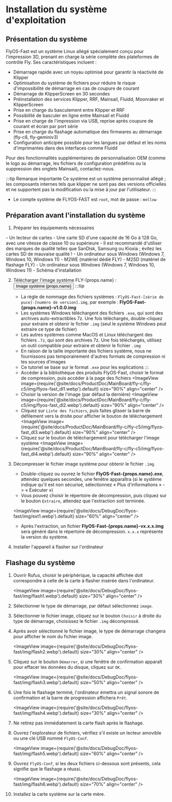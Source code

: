 
# Installation du système d'exploitation

## Présentation du système
FlyOS-Fast est un système Linux allégé spécialement conçu pour l'impression 3D, prenant en charge la série complète des plateformes de contrôle Fly. Ses caractéristiques incluent :

- Démarrage rapide avec un noyau optimisé pour garantir la réactivité de Klipper
- Optimisation du système de fichiers pour réduire le risque d'impossibilité de démarrage en cas de coupure de courant
- Démarrage de KlipperScreen en 30 secondes
- Préinstallation des services Klipper, RRF, Mainsail, Fluidd, Moonraker et KlipperScreen
- Prise en charge du basculement entre Klipper et RRF
- Possibilité de basculer en ligne entre Mainsail et Fluidd
- Prise en charge de l'impression via USB, reprise après coupure de courant et écran par port série
- Prise en charge du flashage automatique des firmwares au démarrage (fly-c8, fly-geminiv3)
- Configuration anticipée possible pour les langues par défaut et les noms d'imprimantes dans des interfaces comme Fluidd

Pour des fonctionnalités supplémentaires de personnalisation OEM (comme le logo au démarrage, les fichiers de configuration prédéfinis ou la suppression des onglets Mainsail), contactez-nous.

:::tip Remarque importante
Ce système est un système personnalisé allégé ; les composants internes tels que klipper ne sont pas des versions officielles et ne supportent pas la modification ou la mise à jour par l'utilisateur.
:::

- Le compte système de FLYOS-FAST est `root`, mot de passe : `mellow`

## Préparation avant l'installation du système

1. Préparer les équipements nécessaires

<Tabs>
    <TabItem value="usb" label="Si vous utilisez une carte SD pour démarrer le système, préparez les équipements suivants" default>
        - Un lecteur de cartes
        - Une carte SD d'une capacité de 16 Go à 128 Go, avec une vitesse de classe 10 ou supérieure
        - Il est recommandé d'utiliser des marques de qualité telles que SanDisk, Samsung ou Kioxia ; évitez les cartes SD de mauvaise qualité !
        - Un ordinateur sous Windows (Windows 7, Windows 10, Windows 11)
    </TabItem>
    <TabItem value="can" label="Si vous utilisez M2WE pour démarrer le système, préparez les équipements suivants">
        - M2WE (matériel dédié FLY)
        - M2SD (matériel de flashage FLY)
        - Un ordinateur sous Windows (Windows 7, Windows 10, Windows 11)
        - Schéma d'installation
            <ImageView image={require('@site/docs/General/fly-os/img/m2sd/m2sd-1.webp').default} size="90%" align="center" />
    </TabItem>
</Tabs>

2. Télécharger l'image système FLY-{props.name} : <Button variant="contained" disableElevation component="a" rel="noopener noreferrer" href="https://g-ofpa1390.coding.net/public-artifacts/3D-Printers/flyos-fast/packages">Image système {props.name}</Button>
    :::tip
    - La règle de nommage des fichiers systèmes : `FlyOS-Fast-[série de puce]-[numéro de version].img`, par exemple : **FlyOS-Fast-{props.name}-v1.0.0.img**
    - Les systèmes Windows téléchargent des fichiers `.exe`, qui sont des archives auto-extractibles 7z. Une fois téléchargés, double-cliquez pour extraire et obtenir le fichier `.img` (seul le système Windows peut extraire ce type de fichier)
    - Les autres systèmes comme MacOS et Linux téléchargent des fichiers `.7z`, qui sont des archives 7z. Une fois téléchargés, utilisez un outil compatible pour extraire et obtenir le fichier `.img`
    - En raison de la taille importante des fichiers système, nous ne fournissons pas temporairement d'autres formats de compression ni les sources d'images
    - Ce tutoriel se base sur le format `.exe` pour les explications
    :::
    - Accéder à la bibliothèque des produits FlyOS-Fast, choisir le format de compression, puis accéder à la page des fichiers
    <ImageView image={require('@site/docs/ProductDoc/MainBoard/fly-c/fly-c5/img/flyos-fast_dl1.webp').default} size="90%" align="center" />
    - Choisir la version de l'image (par défaut la dernière)
    <ImageView image={require('@site/docs/ProductDoc/MainBoard/fly-c/fly-c5/img/flyos-fast_dl2.webp').default} size="90%" align="center" />
    - Cliquez sur `Liste des fichiers`, puis faites glisser la barre de défilement vers la droite pour afficher le bouton de téléchargement
    <ImageView image={require('@site/docs/ProductDoc/MainBoard/fly-c/fly-c5/img/flyos-fast_dl3.webp').default} size="90%" align="center" />
    - Cliquez sur le bouton de téléchargement pour télécharger l'image système
    <ImageView image={require('@site/docs/ProductDoc/MainBoard/fly-c/fly-c5/img/flyos-fast_dl4.webp').default} size="90%" align="center" />


3. Décompresser le fichier image système pour obtenir le fichier `.img`.
    - Double-cliquez ou ouvrez le fichier **FlyOS-Fast-{props.name}.exe**, attendez quelques secondes, une fenêtre apparaîtra (si le système indique qu'il est non sécurisé, sélectionnez « Plus d'informations » -> « Exécuter »)
    - Vous pouvez choisir le répertoire de décompression, puis cliquez sur le bouton `Extraire`, attendez que l'extraction soit terminée.
    
    <ImageView image={require('@site/docs/DebugDoc/flyos-fast/img/ext1.webp').default} size="60%" align="center" />

    - Après l'extraction, un fichier **FlyOS-Fast-{props.name}-vx.x.x.img** sera généré dans le répertoire de décompression. `x.x.x` représente la version du système.


4. Installer l'appareil à flasher sur l'ordinateur


## Flashage du système

1. Ouvrir Rufus, choisir le périphérique, la capacité affichée doit correspondre à celle de la carte à flasher insérée dans l'ordinateur.

    <ImageView image={require('@site/docs/DebugDoc/flyos-fast/img/flash1.webp').default} size="30%" align="center" />

2. Sélectionner le type de démarrage, par défaut sélectionnez `image`.
3. Sélectionner le fichier image, cliquez sur le bouton `Choisir` à droite du type de démarrage, choisissez le fichier `.img` décompressé.
4. Après avoir sélectionné le fichier image, le type de démarrage changera pour afficher le nom du fichier image.

    <ImageView image={require('@site/docs/DebugDoc/flyos-fast/img/flash2.webp').default} size="30%" align="center" />

5. Cliquez sur le bouton `Démarrer`, si une fenêtre de confirmation apparaît pour effacer les données du disque, cliquez sur `OK`.

    <ImageView image={require('@site/docs/DebugDoc/flyos-fast/img/flash3.webp').default} size="50%" align="center" />

6. Une fois le flashage terminé, l'ordinateur émettra un signal sonore de confirmation et la barre de progression affichera `Prêt`.

    <ImageView image={require('@site/docs/DebugDoc/flyos-fast/img/flash4.webp').default} size="30%" align="center" />

7. Ne retirez pas immédiatement la carte flash après le flashage.
8. Ouvrez l'explorateur de fichiers, vérifiez s'il existe un lecteur amovible ou une clé USB nommé `FlyOS-Conf`.

    <ImageView image={require('@site/docs/DebugDoc/flyos-fast/img/flash5.webp').default} size="60%" align="center" />

9. Ouvrez `FlyOS-Conf`, si les deux fichiers ci-dessous sont présents, cela signifie que le flashage a réussi.

    <ImageView image={require('@site/docs/DebugDoc/flyos-fast/img/flash6.webp').default} size="70%" align="center" />

10. Installez la carte système sur la carte mère.
